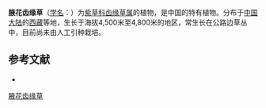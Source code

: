 {{Speciesbox
| name = 腋花齿缘草
| status = 
| status_system = 
| image =
| genus = Eritrichium
| species = axillare
| authority = W. T. Wang
}}

'''腋花齿缘草'''（[[学名|学名]]：{{lang|la|''Eritrichium axillare''}}）为[[紫草科|紫草科]][[齿缘草属|齿缘草属]]的植物，是中国的特有植物。分布于[[中国大陆|中国大陆]]的[[西藏|西藏]]等地，生长于海拔4,500米至4,800米的地区，常生长在公路边草丛中，目前尚未由人工引种栽培。

== 参考文献 ==
<div class="references-small">
* {{cite web| url =http://www.bioinfo.cn/db05/KmzwSpecies.php?action=view&id=1741| title =腋花齿缘草| work =《中国高等植物数据库全库》| publisher =中国科学院微生物研究所| author =昆明植物研究所| accessdate =2009-02-22| deadurl =yes| archiveurl =https://web.archive.org/web/20160305024031/http://www.bioinfo.cn/db05/KmzwSpecies.php?action=view&id=1741| archivedate =2016-03-05}}
</div>
{{Taxonbar|from=Q15225663}}

[[Category:山琉璃草属|腋花齿缘草]]


{{植物小作品}}